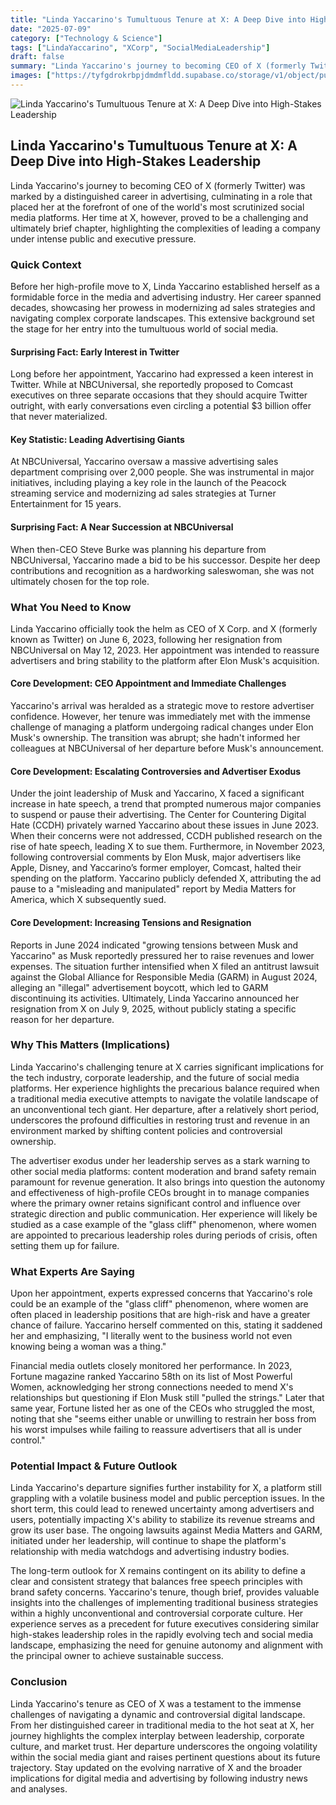 ```yaml
---
title: "Linda Yaccarino's Tumultuous Tenure at X: A Deep Dive into High-Stakes Leadership"
date: "2025-07-09"
category: ["Technology & Science"]
tags: ["LindaYaccarino", "XCorp", "SocialMediaLeadership"]
draft: false
summary: "Linda Yaccarino's journey to becoming CEO of X (formerly Twitter) was marked by a distinguished career in advertising, culminating in a role that placed her at the forefront of one of the world's most scrutinized social media platforms. Her time at X, however, proved to be a challenging and ultimately brief chapter, highlighting the complexities of leading a company under intense public and executive pressure."
images: ["https://tyfgdrokrbpjdmdmfldd.supabase.co/storage/v1/object/public/image/2025-07-09-12-03-39-246-04-00.jpg"]
---
```



![Linda Yaccarino's Tumultuous Tenure at X: A Deep Dive into High-Stakes Leadership](https://tyfgdrokrbpjdmdmfldd.supabase.co/storage/v1/object/public/image/2025-07-09-12-03-39-246-04-00.jpg)

## Linda Yaccarino's Tumultuous Tenure at X: A Deep Dive into High-Stakes Leadership

Linda Yaccarino's journey to becoming CEO of X (formerly Twitter) was marked by a distinguished career in advertising, culminating in a role that placed her at the forefront of one of the world's most scrutinized social media platforms. Her time at X, however, proved to be a challenging and ultimately brief chapter, highlighting the complexities of leading a company under intense public and executive pressure.

### Quick Context

Before her high-profile move to X, Linda Yaccarino established herself as a formidable force in the media and advertising industry. Her career spanned decades, showcasing her prowess in modernizing ad sales strategies and navigating complex corporate landscapes. This extensive background set the stage for her entry into the tumultuous world of social media.

#### Surprising Fact: Early Interest in Twitter

Long before her appointment, Yaccarino had expressed a keen interest in Twitter. While at NBCUniversal, she reportedly proposed to Comcast executives on three separate occasions that they should acquire Twitter outright, with early conversations even circling a potential $3 billion offer that never materialized.

#### Key Statistic: Leading Advertising Giants

At NBCUniversal, Yaccarino oversaw a massive advertising sales department comprising over 2,000 people. She was instrumental in major initiatives, including playing a key role in the launch of the Peacock streaming service and modernizing ad sales strategies at Turner Entertainment for 15 years.

#### Surprising Fact: A Near Succession at NBCUniversal

When then-CEO Steve Burke was planning his departure from NBCUniversal, Yaccarino made a bid to be his successor. Despite her deep contributions and recognition as a hardworking saleswoman, she was not ultimately chosen for the top role.

### What You Need to Know

Linda Yaccarino officially took the helm as CEO of X Corp. and X (formerly known as Twitter) on June 6, 2023, following her resignation from NBCUniversal on May 12, 2023. Her appointment was intended to reassure advertisers and bring stability to the platform after Elon Musk's acquisition.

#### Core Development: CEO Appointment and Immediate Challenges

Yaccarino's arrival was heralded as a strategic move to restore advertiser confidence. However, her tenure was immediately met with the immense challenge of managing a platform undergoing radical changes under Elon Musk's ownership. The transition was abrupt; she hadn't informed her colleagues at NBCUniversal of her departure before Musk's announcement.

#### Core Development: Escalating Controversies and Advertiser Exodus

Under the joint leadership of Musk and Yaccarino, X faced a significant increase in hate speech, a trend that prompted numerous major companies to suspend or pause their advertising. The Center for Countering Digital Hate (CCDH) privately warned Yaccarino about these issues in June 2023. When their concerns were not addressed, CCDH published research on the rise of hate speech, leading X to sue them. Furthermore, in November 2023, following controversial comments by Elon Musk, major advertisers like Apple, Disney, and Yaccarino’s former employer, Comcast, halted their spending on the platform. Yaccarino publicly defended X, attributing the ad pause to a "misleading and manipulated" report by Media Matters for America, which X subsequently sued.

#### Core Development: Increasing Tensions and Resignation

Reports in June 2024 indicated "growing tensions between Musk and Yaccarino" as Musk reportedly pressured her to raise revenues and lower expenses. The situation further intensified when X filed an antitrust lawsuit against the Global Alliance for Responsible Media (GARM) in August 2024, alleging an "illegal" advertisement boycott, which led to GARM discontinuing its activities. Ultimately, Linda Yaccarino announced her resignation from X on July 9, 2025, without publicly stating a specific reason for her departure.

### Why This Matters (Implications)

Linda Yaccarino's challenging tenure at X carries significant implications for the tech industry, corporate leadership, and the future of social media platforms. Her experience highlights the precarious balance required when a traditional media executive attempts to navigate the volatile landscape of an unconventional tech giant. Her departure, after a relatively short period, underscores the profound difficulties in restoring trust and revenue in an environment marked by shifting content policies and controversial ownership.

The advertiser exodus under her leadership serves as a stark warning to other social media platforms: content moderation and brand safety remain paramount for revenue generation. It also brings into question the autonomy and effectiveness of high-profile CEOs brought in to manage companies where the primary owner retains significant control and influence over strategic direction and public communication. Her experience will likely be studied as a case example of the "glass cliff" phenomenon, where women are appointed to precarious leadership roles during periods of crisis, often setting them up for failure.

### What Experts Are Saying

Upon her appointment, experts expressed concerns that Yaccarino's role could be an example of the "glass cliff" phenomenon, where women are often placed in leadership positions that are high-risk and have a greater chance of failure. Yaccarino herself commented on this, stating it saddened her and emphasizing, "I literally went to the business world not even knowing being a woman was a thing."

Financial media outlets closely monitored her performance. In 2023, Fortune magazine ranked Yaccarino 58th on its list of Most Powerful Women, acknowledging her strong connections needed to mend X's relationships but questioning if Elon Musk still "pulled the strings." Later that same year, Fortune listed her as one of the CEOs who struggled the most, noting that she "seems either unable or unwilling to restrain her boss from his worst impulses while failing to reassure advertisers that all is under control."

### Potential Impact & Future Outlook

Linda Yaccarino's departure signifies further instability for X, a platform still grappling with a volatile business model and public perception issues. In the short term, this could lead to renewed uncertainty among advertisers and users, potentially impacting X's ability to stabilize its revenue streams and grow its user base. The ongoing lawsuits against Media Matters and GARM, initiated under her leadership, will continue to shape the platform's relationship with media watchdogs and advertising industry bodies.

The long-term outlook for X remains contingent on its ability to define a clear and consistent strategy that balances free speech principles with brand safety concerns. Yaccarino's tenure, though brief, provides valuable insights into the challenges of implementing traditional business strategies within a highly unconventional and controversial corporate culture. Her experience serves as a precedent for future executives considering similar high-stakes leadership roles in the rapidly evolving tech and social media landscape, emphasizing the need for genuine autonomy and alignment with the principal owner to achieve sustainable success.

### Conclusion

Linda Yaccarino's tenure as CEO of X was a testament to the immense challenges of navigating a dynamic and controversial digital landscape. From her distinguished career in traditional media to the hot seat at X, her journey highlights the complex interplay between leadership, corporate culture, and market trust. Her departure underscores the ongoing volatility within the social media giant and raises pertinent questions about its future trajectory. Stay updated on the evolving narrative of X and the broader implications for digital media and advertising by following industry news and analyses.


